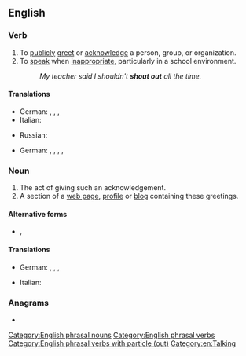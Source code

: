{{also|shoutout|shout-out}}
==English==

===Verb===
{{en-verb|*}}

# To [[publicly]] [[greet]] or [[acknowledge]] a person, group, or organization.
# To [[speak]] when [[inappropriate]], particularly in a school environment.
#: ''My teacher said I shouldn't '''shout out''' all the time.''

====Translations====
{{trans-top|to publicly greet or acknowledge a person, group, or organization}}
* German: {{t|de|lobend erwähnen}}, {{t+|de|loben}}, {{t|de|mit einem Wort der Anerkennung erwähnen}}, {{t|de|einen Gruß übermitteln}}
* Italian: {{t+|it|acclamare}}
{{trans-mid}}
* Russian: {{t|ru|выражать благодарность}}
{{trans-bottom}}

{{trans-top|to speak when inappropriate}}
* German: {{t+|de|rufen}}, {{t+|de|herausrufen}}, {{t|de|dazwischenrufen}}, {{t+|de|schreien}}, {{t+|de|brüllen}}
{{trans-mid}}
{{trans-bottom}}

===Noun===
{{en-noun|shouts out}}

# The act of giving such an acknowledgement.
# A section of a [[web page]], [[profile]] or [[blog]] containing these greetings.

====Alternative forms====
* {{l|en|shoutout}}, {{l|en|shout-out}}

====Translations====
{{trans-top|act of giving such an acknowledgement}}
* German: {{t|de|lobende Erwähnung|f}}, {{t+|de|Lob|n}}, {{t|de|anerkennendes Wort|n}}, {{t+|de|Grußbotschaft|f}}
{{trans-mid}}
* Italian: {{t+|it|acclamazione}}
{{trans-bottom}}

===Anagrams===
* {{anagrams|en|a=hoosttuu|outshout}}

[[Category:English phrasal nouns]]
[[Category:English phrasal verbs]]
[[Category:English phrasal verbs with particle (out)]]
[[Category:en:Talking]]